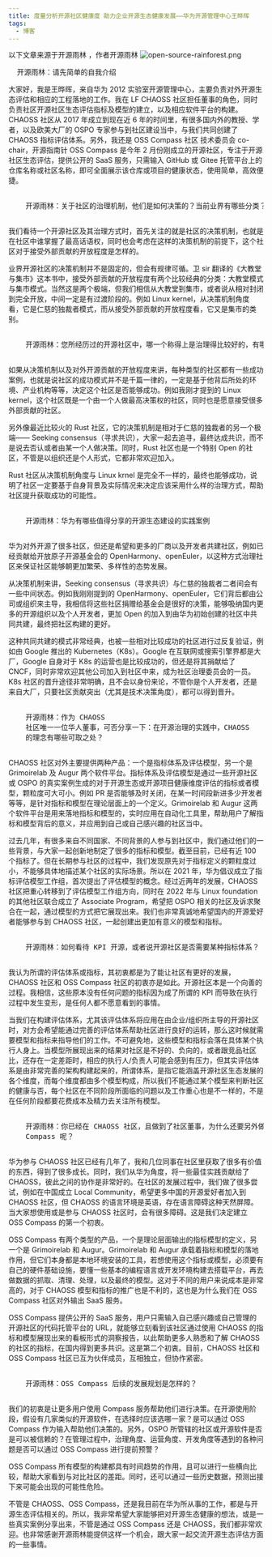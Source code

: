 ```yaml
---
title: 度量分析开源社区健康度 助力企业开源生态健康发展——华为开源管理中心王晔晖
tags:
  - 博客
---
```


<!--truncate-->

以下文章来源于开源雨林 ，作者开源雨林
![open-source-rainforest.png](media/open-source-rainforest.png)

<pre>
  <span style={{ color: '#21b791' }}>开源雨林：请先简单的自我介绍</span>
</pre>

大家好，我是王晔晖，来自华为 2012 实验室开源管理中心，主要负责对外开源生态评估和相应的工程落地的工作。我在 LF CHAOSS 社区担任董事的角色，同时负责社区开源社区生态评估指标及模型的建立，以及相应软件平台的构建。CHAOSS 社区从 2017 年成立到现在近 6 年的时间里，有很多国内外的教授、学者，以及欧美大厂的 OSPO 专家参与到社区建设当中，与我们共同创建了 CHAOSS 指标评估体系。另外，我还是 OSS Compass 社区 技术委员会 co-chair，开源指南针 OSS Compass 是今年 2 月份刚成立的开源社区，专注于开源社区生态评估，提供公开的 SaaS 服务，只需输入 GitHub 或 Gitee 托管平台上的仓库名称或社区名称，即可全面展示该仓库或项目的健康状态，使用简单，高效便捷。

<pre>
  <span style={{ color: '#21b791' }}>
    开源雨林：关于社区的治理机制，他们是如何决策的？当前业界有哪些分类？
  </span>
</pre>

我们看待一个开源社区及其治理方式时，首先关注的就是社区的决策机制，也就是在社区中谁掌握了最高话语权，同时也会考虑在这样的决策机制的前提下，这个社区对于接受外部贡献的开放程度是怎样的。

业界开源社区的决策机制并不是固定的，但会有规律可循。卫 sir 翻译的《大教堂与集市》这本书中，接受外部贡献的开放程度有两个比较经典的分类：大教堂模式与集市模式。当然这是两个极端，但我们相信从大教堂到集市，或者说从相对封闭到完全开放，中间一定是有过渡阶段的。例如 Linux kernel，从决策机制角度看，它是仁慈的独裁者模式，而从接受外部贡献的开放程度看，它又是集市的类别。

<pre>
  <span style={{ color: '#21b791' }}>
    开源雨林：您所经历过的开源社区中，哪一个称得上是治理得比较好的，有哪些优点和事例可以分享？
  </span>
</pre>

如果从决策机制以及对外开源贡献的开放程度来讲，每种类型的社区都有一些成功案例，也就是说社区的成功模式并不是千篇一律的，一定是基于他背后所处的环境、产业机构等等，决定这个社区是否能够成功。例如我刚才提到的 Linux kernel，这个社区既是一个由一个人做最高决策权的社区，同时也是愿意接受很多外部贡献的社区。

另外像最近比较火的 Rust 社区，它的决策机制是相对于仁慈的独裁者的另一个极端—— Seeking consensus（寻求共识），大家一起去追寻，最终达成共识，而不是说去否认或者由某一个人做决策。同时，Rust 社区也是一个特别 Open 的社区，不管是以组织还是个人形式，它都非常欢迎加入。

Rust 社区从决策机制角度与 Linux krnel 是完全不一样的，最终也能够成功，说明了社区一定要基于自身背景及实际情况来决定应该采用什么样的治理方式，帮助社区提升获取成功的可能性。

<pre>
  <span style={{ color: '#21b791' }}>
    开源雨林：华为有哪些值得分享的开源生态建设的实践案例
  </span>
</pre>

华为对外开源了很多社区，但还是希望和更多的厂商以及开发者共建社区，例如已经贡献给开放原子开源基金会的 OpenHarmony、openEuler，以这种方式治理社区来保证社区能够朝更加繁荣、多样性的态势发展。

从决策机制来讲，Seeking consensus（寻求共识）与仁慈的独裁者二者间会有一些中间状态。例如我刚刚提到的 OpenHarmony、openEuler，它们背后都由公司或组织来主导，我相信将这些社区捐赠给基金会是很好的决策，能够吸纳国内更多的开源组织以及个人开发者，更加 Open 的加入到由华为初始创建的社区中共同共建，最终把社区构建的更好。

这种共同共建的模式非常经典，也被一些相对比较成功的社区进行过反复验证，例如由 Google 推出的 Kubernetes（K8s）。Google 在互联网或搜索引擎界都是大厂，Google 自身对于 K8s 的运营也是比较成功的，但还是将其捐献给了 CNCF，同时非常欢迎其他公司加入到社区中来，成为社区治理委员会的一员。K8s 社区的晋升途径非常明确，且不会以身份来论，不管你是个人开发者，还是来自大厂，只要社区贡献突出（尤其是技术决策角度），都可以得到晋升。

<pre>
  <span style={{ color: '#21b791' }}>
    开源雨林：作为 CHAOSS
    社区唯一一位华人董事，可否分享一下：在开源治理的实践中，CHAOSS
    的理念有哪些可取之处？
  </span>
</pre>

CHAOSS 社区对外主要提供两种产品：一个是指标体系及评估模型，另一个是 Grimoirelab 及 Augur 两个软件平台。指标体系及评估模型是通过一些开源社区或 OSPO 的真实案例生成的对于开源生态或开源项目健康维度评估的指标或者模型，颗粒度可大可小。例如 PR 是否能够及时关闭，在某一时间段新进多少开发者等等，是针对指标和模型在理论层面上的一个定义。Grimoirelab 和 Augur 这两个软件平台是用来落地指标和模型的，实时应用在自动化工具里，帮助用户了解指标和模型背后的意义，并应用到自己或自己感兴趣的社区当中。

过去几年，有很多来自不同国家、不同背景的人参与到社区中，我们通过他们的一些背景，与大家一起创新地制定了很多的指标和模型。截至目前，已经有近 100 个指标了。但在长期参与社区的过程中，我们发现原先对于指标定义的颗粒度过小，不能够具体地描述某个社区的实际场景。所以在 2021 年，华为倡议成立了指标评估模型工作组，首次提出了评估模型的概念。经过近两年的发展，CHAOSS 社区把重心转移到了评估模型工作组方向，同时在 2022 年与 Linux foundation 的其他社区联合成立了 Associate Program，希望把 OSPO 相关的社区及诉求聚合在一起，通过模型的方式把它展现出来。我们也非常真诚地希望国内的开源爱好者能够参与到 CHAOSS 社区，一起创建出更加有意义的模型和指标。

<pre>
  <span style={{ color: '#21b791' }}>
    开源雨林：如何看待 KPI 开源，或者说开源社区是否需要某种指标体系？
  </span>
</pre>

我认为所谓的评估体系或指标，其初衷都是为了能让社区有更好的发展，CHAOSS 社区和 OSS Compass 社区的初衷亦是如此。开源社区本是一个向善的过程。我相信，这些原本没有任何问题的指标因为成了所谓的 KPI 而导致在执行过程中发生变形，是任何人都不愿意看到的事情。

当我们在构建评估体系，尤其该评估体系将应用在由企业/组织所主导的开源社区时，对方会希望能通过完善的评估体系帮助社区进行良好的运转，那么这时候就需要模型和指标来指导他们的工作。不可避免地，这些模型和指标会落在具体某个执行人身上。当模型所展现出来的结果对社区是不好的、负向的，或者跟竞品社区比，还存在一定差距时，相应的执行人/负责人可能会感到有压力，但其实评估体系是由非常完善的架构构建起来的，所谓体系，是指它能涵盖开源社区生态发展的各个维度，而每个维度都由多个模型构成，所以我们不能通过某个模型来判断社区的健康与否，每个社区在不同阶段所面临的问题以及工作重心也是不一样的，不是在任何阶段都要花费成本及精力去关注所有模型。

<pre>
  <span style={{ color: '#21b791' }}>
    开源雨林：你已经在 CHAOSS 社区，且做到了社区董事，为什么还要另外做 OSS
    Compass 呢？
  </span>
</pre>

华为参与 CHAOSS 社区已经有几年了，我和几位同事在社区里获取了很多有价值的东西，得到了很多成长。同时，我们从华为角度，将一些最佳实践贡献给了 CHAOSS，彼此之间的协作是非常好的。在社区的发展过程中，我们做了很多尝试，例如在中国成立 Local Community，希望更多中国的开源爱好者加入到 CHAOSS 社区，但 CHAOSS 的语言环境是英语，存在语言障碍这种天然屏障。当大家想使用或是参与 CHAOSS 社区时，会有很多障碍。这是我们决定建立 OSS Compass 的第一个初衷。

OSS Compass 有两个类型的产品，一个是理论层面输出的指标模型的定义，另一个是 Grimoirelab 和 Augur。Grimoirelab 和 Augur 承载着指标和模型的落地作用，但它们本身都是本地环境安装的工具，若想使用这个指标或模型，必须要有自己的硬件基础设施，要懂一些基本的编程语言或开发环境构建去搭载平台，再去做数据的抓取、清理、处理，以及最终的模型。这对于不同的用户来说成本是非常高的，对于 CHAOSS 模型和指标的推广也是不利的，这也是为什么我们在 OSS Compass 社区对外输出 SaaS 服务。

OSS Compass 提供公开的 SaaS 服务，用户只需输入自己感兴趣或自己管理的开源社区的代码托管平台的 URL，就能够立刻看到该社区通过使用 CHAOSS 的指标和模型展现出来的看板形式的洞察报告，以此帮助更多人熟悉和了解 CHAOSS 的社区的指标，在国内得到更多共识。这是第二个初衷。目前，CHAOSS 社区和 OSS Compass 社区已互为伙伴成员，互相独立，但协作紧密。

<pre>
  <span style={{ color: '#21b791' }}>
    开源雨林：OSS Compass 后续的发展规划是怎样的？
  </span>
</pre>

我们的初衷是让更多用户使用 Compass 服务帮助他们进行决策。在开源使用阶段，假设有几家类似的开源软件，在选择时应该选哪一家？是可以通过 OSS Compass 作为输入帮助他们决策的。另外，OSPO 所管辖的社区或开源软件是否是可以被信赖的？在管理过程中，治理角度、运营角度、开发角度等遇到的各种问题是否可以通过 OSS Compass 进行提前预警？

OSS Compass 所有模型的构建都具有时间趋势的作用，且可以进行一些横向比较，帮助大家看到与对比社区的差距。同时，还可以通过一些历史数据，预测出接下来可能会出现的可能性危险。

不管是 CHAOSS、OSS Compass，还是我目前在华为所从事的工作，都是与开源生态评估相关的。所以，我非常希望大家能够把对开源生态健康的想法，或是一些真实案例分享出来，不管是通过 OSS Compass 还是 CHAOSS，我们都非常欢迎。也非常感谢开源雨林能提供这样一个机会，跟大家一起交流开源生态评估方面的一些事情。
